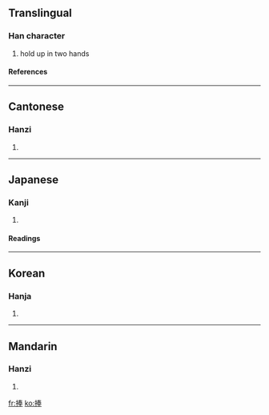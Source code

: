 ==Translingual==
===Han character===
{{Han char|rn=64|rad=手|as=08|sn=11|four=5505<sub>3</sub>|canj=手手大手 (QQKQ)}}
# hold up in two hands
====References====
{{Han ref|kx=0434.330|dkj=12189|dj=0784.130|hdz=31890.080|uh=6367|ud=25447|bh=B1B7|bd=45495}}
----
==Cantonese==
===Hanzi===
{{yue-hanzi|jyut=|y=pung2}}
# {{defn|Cantonese}}
----
==Japanese==
===Kanji===
{{ja-kanji|grade=|rs=手08}}
# {{defn|Japanese}} 
====Readings====
{{ja-readings|on=[[ほう]] (hō)|kun=[[ささげる]] (sasageru)}}
----
==Korean==
===Hanja===
{{ko-hanja|hangeul=봉|eumhun=|rv=bong|mr=pong|y=pong}}
# {{defn|Korean}}
----
==Mandarin==
===Hanzi===
{{cmn-hanzi|pin=[[pěng]] (peng3)|wg=p'eng<sup>3</sup>}}
# {{defn|Mandarin}}

[[fr:捧]]
[[ko:捧]]